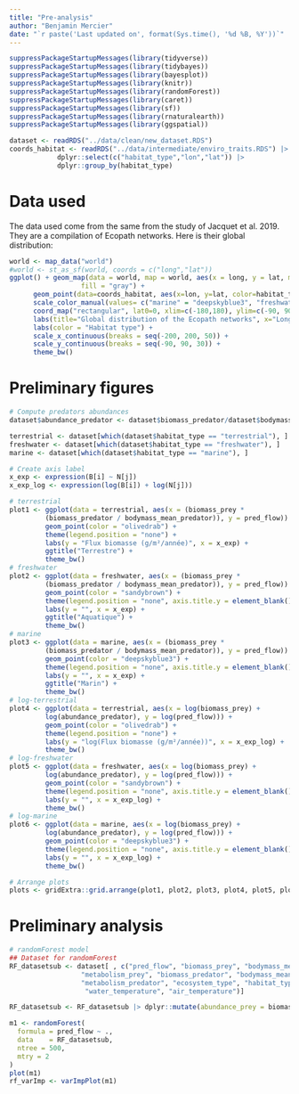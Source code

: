 ```yaml
---
title: "Pre-analysis"
author: "Benjamin Mercier"
date: "`r paste('Last updated on', format(Sys.time(), '%d %B, %Y'))`"
---
```


<!-- Load nedeed libraries -->
```r
suppressPackageStartupMessages(library(tidyverse))
suppressPackageStartupMessages(library(tidybayes))
suppressPackageStartupMessages(library(bayesplot))
suppressPackageStartupMessages(library(knitr))
suppressPackageStartupMessages(library(randomForest))
suppressPackageStartupMessages(library(caret))
suppressPackageStartupMessages(library(sf))
suppressPackageStartupMessages(library(rnaturalearth))
suppressPackageStartupMessages(library(ggspatial))

```

<!-- Load the data --> 
```r
dataset <- readRDS("../data/clean/new_dataset.RDS")
coords_habitat <- readRDS("../data/intermediate/enviro_traits.RDS") |>
			dplyr::select(c("habitat_type","lon","lat")) |>
			dplyr::group_by(habitat_type)
```

# Data used
The data used come from the same from the study of Jacquet et al. 2019. They are a compilation of Ecopath networks. Here is their global distribution:

```r
world <- map_data("world")
#world <- st_as_sf(world, coords = c("long","lat"))
ggplot() + geom_map(data = world, map = world, aes(x = long, y = lat, map_id=region),
                  fill = "gray") +
      geom_point(data=coords_habitat, aes(x=lon, y=lat, color=habitat_type), size = 3) +
      scale_color_manual(values= c("marine" = "deepskyblue3", "freshwater" = "sandybrown", "terrestrial" = "olivedrab")) +
      coord_map("rectangular", lat0=0, xlim=c(-180,180), ylim=c(-90, 90)) +
      labs(title="Global distribution of the Ecopath networks", x="Longitude", y="Latitude") +
      labs(color = "Habitat type") +
      scale_x_continuous(breaks = seq(-200, 200, 50)) +
      scale_y_continuous(breaks = seq(-90, 90, 30)) +
      theme_bw()
```

# Preliminary figures

```r
# Compute predators abundances
dataset$abundance_predator <- dataset$biomass_predator/dataset$bodymass_mean_predator

terrestrial <- dataset[which(dataset$habitat_type == "terrestrial"), ]
freshwater <- dataset[which(dataset$habitat_type == "freshwater"), ]
marine <- dataset[which(dataset$habitat_type == "marine"), ]

# Create axis label
x_exp <- expression(B[i] ~ N[j])
x_exp_log <- expression(log(B[i]) + log(N[j]))

# terrestrial
plot1 <- ggplot(data = terrestrial, aes(x = (biomass_prey *
         (biomass_predator / bodymass_mean_predator)), y = pred_flow)) +
         geom_point(color = "olivedrab") +
         theme(legend.position = "none") +
         labs(y = "Flux biomasse (g/m²/année)", x = x_exp) +
         ggtitle("Terrestre") +
         theme_bw()
# freshwater
plot2 <- ggplot(data = freshwater, aes(x = (biomass_prey *
         (biomass_predator / bodymass_mean_predator)), y = pred_flow)) +
         geom_point(color = "sandybrown") +
         theme(legend.position = "none", axis.title.y = element_blank()) +
         labs(y = "", x = x_exp) +
         ggtitle("Aquatique") +
         theme_bw()
# marine
plot3 <- ggplot(data = marine, aes(x = (biomass_prey *
         (biomass_predator / bodymass_mean_predator)), y = pred_flow)) +
         geom_point(color = "deepskyblue3") +
         theme(legend.position = "none", axis.title.y = element_blank()) +
         labs(y = "", x = x_exp) +
         ggtitle("Marin") +
         theme_bw()
# log-terrestrial
plot4 <- ggplot(data = terrestrial, aes(x = log(biomass_prey) +
         log(abundance_predator), y = log(pred_flow))) +
         geom_point(color = "olivedrab") +
         theme(legend.position = "none") +
         labs(y = "log(Flux biomasse (g/m²/année))", x = x_exp_log) +
         theme_bw()
# log-freshwater
plot5 <- ggplot(data = freshwater, aes(x = log(biomass_prey) +
         log(abundance_predator), y = log(pred_flow))) +
         geom_point(color = "sandybrown") +
         theme(legend.position = "none", axis.title.y = element_blank()) +
         labs(y = "", x = x_exp_log) +
         theme_bw()
# log-marine
plot6 <- ggplot(data = marine, aes(x = log(biomass_prey) +
         log(abundance_predator), y = log(pred_flow))) +
         geom_point(color = "deepskyblue3") +
         theme(legend.position = "none", axis.title.y = element_blank()) +
         labs(y = "", x = x_exp_log) +
         theme_bw()

# Arrange plots
plots <- gridExtra::grid.arrange(plot1, plot2, plot3, plot4, plot5, plot6, nrow = 2, ncol=3)
```

# Preliminary analysis

```r
# randomForest model
## Dataset for randomForest
RF_datasetsub <- dataset[ , c("pred_flow", "biomass_prey", "bodymass_mean_prey",
                  "metabolism_prey", "biomass_predator", "bodymass_mean_predator",
                  "metabolism_predator", "ecosystem_type", "habitat_type",
                   "water_temperature", "air_temperature")]

RF_datasetsub <- RF_datasetsub |> dplyr::mutate(abundance_prey = biomass_prey / bodymass_mean_prey, abundance_predator = biomass_predator / bodymass_mean_predator)

m1 <- randomForest(
  formula = pred_flow ~ .,
  data    = RF_datasetsub,
  ntree = 500,
  mtry = 2
)
plot(m1)
rf_varImp <- varImpPlot(m1)
```